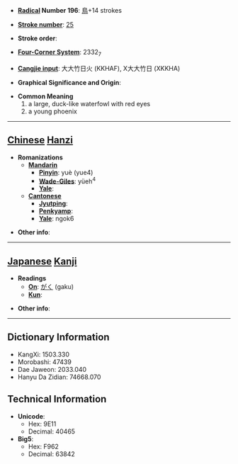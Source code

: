 * '''[[Wiktionary:Chinese radical index| Radical]] Number 196''': [[Wiktionary:Chinese radical index 鳥|鳥]]+14 strokes

* '''[[Wiktionary:Chinese total strokes index|Stroke number]]''': [[Wiktionary:Chinese total strokes index 25|25]]

* '''Stroke order''': 

* '''[[Wiktionary:Chinese four corner index|Four-Corner System]]''': 2332<sub>7</sub>

* '''[[Wiktionary:Chinese Cangjie index|Cangjie input]]''': 大大竹日火 (KKHAF), X大大竹日 (XKKHA)

* '''Graphical Significance and Origin''': 

* '''Common Meaning'''
*#a large, duck-like waterfowl with red eyes
*# a young phoenix


----

== [[Chinese]] [[Hanzi]] ==

* '''Romanizations'''
** '''[[Mandarin]]'''
*** '''[[Pinyin]]''': yuè (yue4)
*** '''[[Wade-Giles]]''': yüeh<sup>4</sup>
*** '''[[Yale]]''': 
** '''[[Cantonese]]'''
*** '''[[Jyutping]]''':
*** '''[[Penkyamp]]''': 
*** '''[[Yale]]''': ngok6

* '''Other info''': 

----

== [[Japanese]] [[Kanji]] ==

* '''Readings'''
** '''[[On]]''': [[がく]] (gaku)
** '''[[Kun]]''': 

* '''Other info''':  

----

== Dictionary Information ==

* KangXi: 1503.330
* Morobashi: 47439
* Dae Jaweon: 2033.040
* Hanyu Da Zidian: 74668.070

== Technical Information ==

* '''Unicode''':
** Hex: 9E11
** Decimal: 40465
* '''Big5''':
** Hex: F962
** Decimal: 63842